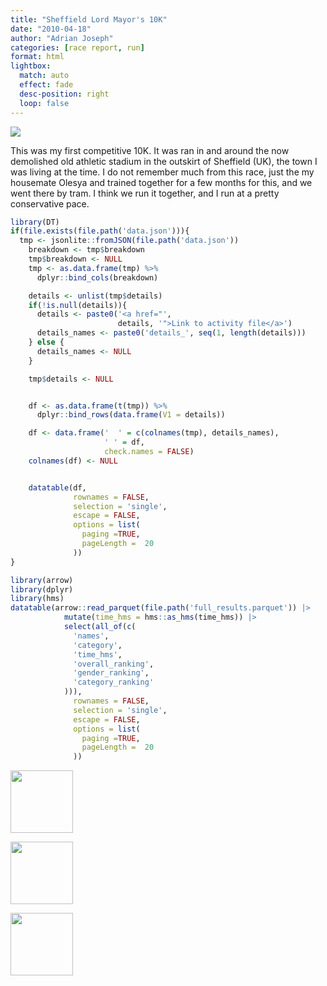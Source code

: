 ```yaml
---
title: "Sheffield Lord Mayor's 10K"
date: "2010-04-18"
author: "Adrian Joseph"
categories: [race report, run]
format: html
lightbox:
  match: auto
  effect: fade
  desc-position: right
  loop: false
---
```


![](https://storage.googleapis.com/blogs_josa/sport/2010-04-18_SHEFFIELD_LORD_MAYOR_S_10K/img/01.png)

This was my first competitive 10K. It was ran in and around the now demolished old athletic stadium in the outskirt of Sheffield (UK), the town I was living at the time. I do not remember much from this race, just the my housemate Olesya and trained together for a few months for this, and we went there by tram. I think we run it together, and I run at a pretty conservative pace.


```r
library(DT)
if(file.exists(file.path('data.json'))){
  tmp <- jsonlite::fromJSON(file.path('data.json'))
    breakdown <- tmp$breakdown
    tmp$breakdown <- NULL
    tmp <- as.data.frame(tmp) %>%
      dplyr::bind_cols(breakdown)

    details <- unlist(tmp$details)
    if(!is.null(details)){
      details <- paste0('<a href="',
                        details, '">Link to activity file</a>')
      details_names <- paste0('details_', seq(1, length(details)))
    } else {
      details_names <- NULL
    }

    tmp$details <- NULL


    df <- as.data.frame(t(tmp)) %>%
      dplyr::bind_rows(data.frame(V1 = details))

    df <- data.frame('  ' = c(colnames(tmp), details_names),
                     ' ' = df,
                     check.names = FALSE)
    colnames(df) <- NULL


    datatable(df,
              rownames = FALSE,
              selection = 'single',
              escape = FALSE,
              options = list(
                paging =TRUE,
                pageLength =  20
              ))
}
```


```r
library(arrow)
library(dplyr)
library(hms)
datatable(arrow::read_parquet(file.path('full_results.parquet')) |>
            mutate(time_hms = hms::as_hms(time_hms)) |>
            select(all_of(c(
              'names',
              'category',
              'time_hms',
              'overall_ranking',
              'gender_ranking',
              'category_ranking'
            ))),
              rownames = FALSE,
              selection = 'single',
              escape = FALSE,
              options = list(
                paging =TRUE,
                pageLength =  20
              ))

```



::: {layout-ncol=4}
![](https://storage.googleapis.com/blogs_josa/sport/2010-04-18_SHEFFIELD_LORD_MAYOR_S_10K/img/01.png){ width="100" group="hi" }

![](https://storage.googleapis.com/blogs_josa/sport/2010-04-18_SHEFFIELD_LORD_MAYOR_S_10K/img/02.jpg){ width="100" group="hi" }

![](https://storage.googleapis.com/blogs_josa/sport/2010-04-18_SHEFFIELD_LORD_MAYOR_S_10K/img/03.jpg){ width="100" group="hi" }


:::
